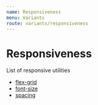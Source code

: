 ```yaml
---
name: Responsiveness
menu: Variants
route: variants/responsiveness
---
```


# Responsiveness


<ResponsivenessTable />

List of responsive utilities

- [flex-grid](/utilities/flex-grid)
- [font-size](/utilities/font-size)
- [spacing](/utilities/spacing)
